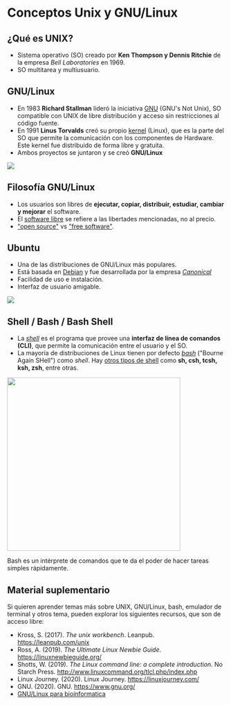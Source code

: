 # Conceptos Unix y GNU/Linux

## ¿Qué es UNIX?

-   Sistema operativo (SO) creado por **Ken Thompson y Dennis Ritchie** de la empresa *Bell Laboratories* en 1969.
-   SO multitarea y multiusuario.

## GNU/Linux

-   En 1983 **Richard Stallman** lideró la iniciativa [GNU](https://www.gnu.org/) (GNU\'s Not Unix), SO compatible con UNIX de libre distribución y acceso sin restricciones al código fuente.
-   En 1991 **Linus Torvalds** creó su propio [kernel](https://linuxjourney.com/lesson/kernel-overview) (Linux), que es la parte del SO que permite la comunicación con los componentes de Hardware. Este kernel fue distribuido de forma libre y gratuita.
-   Ambos proyectos se juntaron y se creó **GNU/Linux**

[![](https://rsg-ecuador.github.io/unix.bioinfo.rsgecuador/_images/GNU_LIN1.png){fig-align="center"}](https://rsg-ecuador.github.io/unix.bioinfo.rsgecuador/content/Curso_basico/01_Unix_GNU-Linux/1_Conceptos_Unix_GNU_Linux.html)

## Filosofía GNU/Linux

-   Los usuarios son libres de **ejecutar, copiar, distribuir, estudiar, cambiar y mejorar** el software.
-   El [software libre](https://www.gnu.org/philosophy/free-sw.html) se refiere a las libertades mencionadas, no al precio.
-   [\"open source\"](https://opensource.org/) vs [\"free software\"](https://www.gnu.org/philosophy/free-sw.html).

## Ubuntu

-   Una de las distribuciones de GNU/Linux más populares.
-   Está basada en [Debian](https://www.debian.org/) y fue desarrollada por la empresa [*Canonical*](https://canonical.com/)
-   Facilidad de uso e instalación.
-   Interfaz de usuario amigable.

[![](https://rsg-ecuador.github.io/unix.bioinfo.rsgecuador/_images/ubuntu.png){fig-align="center"}](https://rsg-ecuador.github.io/unix.bioinfo.rsgecuador/content/Curso_basico/01_Unix_GNU-Linux/1_Conceptos_Unix_GNU_Linux.html)

## Shell / Bash / Bash Shell

-   La [*shell*](https://en.wikipedia.org/wiki/Unix_shell) es el programa que provee una **interfaz de línea de comandos (CLI)**, que permite la comunicación entre el usuario y el SO.
-   La mayoría de distribuciones de Linux tienen por defecto [*bash*](https://www.gnu.org/software/bash/) (\"Bourne Again SHell\") como *shell*. Hay [otros tipos de shell](https://www.educba.com/types-of-shells-in-linux/) como **sh, csh, tcsh, ksh, zsh**, entre otras.

![](https://rsg-ecuador.github.io/unix.bioinfo.rsgecuador/_images/b.png){fig-align="center" width="400"}

::: callout-note
Bash es un intérprete de comandos que te da el poder de hacer tareas simples rápidamente.
:::

## Material suplementario

Si quieren aprender temas más sobre UNIX, GNU/Linux, bash, emulador de terminal y otros tema, pueden explorar los siguientes recursos, que son de acceso libre:

-   Kross, S. (2017). *The unix workbench*. Leanpub. <https://leanpub.com/unix>
-   Ross, A. (2019). *The Ultimate Linux Newbie Guide*. <https://linuxnewbieguide.org/>
-   Shotts, W. (2019). *The Linux command line: a complete introduction*. No Starch Press. <http://www.linuxcommand.org/tlcl.php/index.php>
-   Linux Journey. (2020). Linux Journey. <https://linuxjourney.com/>
-   GNU. (2020). GNU. <https://www.gnu.org/>
-   [GNU/Linux para bioinformatica](https://rsg-ecuador.github.io/unix.bioinfo.rsgecuador/content/Curso_basico/01_Unix_GNU-Linux/1_Conceptos_Unix_GNU_Linux.html)
